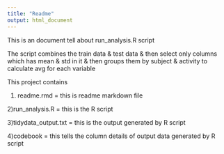 ```yaml
---
title: "Readme"
output: html_document
---
```


This is an document tell about run_analysis.R script

The script combines the train data & test data & then select only columns which has mean & std in it & then groups 
them by subject & activity to calculate avg for each variable

This project contains 

1) readme.rmd  = this is readme markdown file

2)run_analysis.R = this is the R script

3)tidydata_output.txt = this is the output generated by R script

4)codebook = this tells the column details of output data generated by R script

